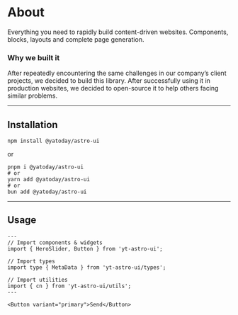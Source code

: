# About

Everything you need to rapidly build content-driven websites. Components, blocks, layouts and complete page generation.

### Why we built it

After repeatedly encountering the same challenges in our company’s client projects, we decided to build this library. After successfully using it in production websites, we decided to open-source it to help others facing similar problems.

<hr />

## Installation

```shell
npm install @yatoday/astro-ui
```

or

```shell
pnpm i @yatoday/astro-ui
# or
yarn add @yatoday/astro-ui
# or
bun add @yatoday/astro-ui
```

<hr />

## Usage

```astro
---
// Import components & widgets
import { HeroSlider, Button } from 'yt-astro-ui';

// Import types
import type { MetaData } from 'yt-astro-ui/types';

// Import utilities
import { cn } from 'yt-astro-ui/utils';
---

<Button variant="primary">Send</Button>
```
